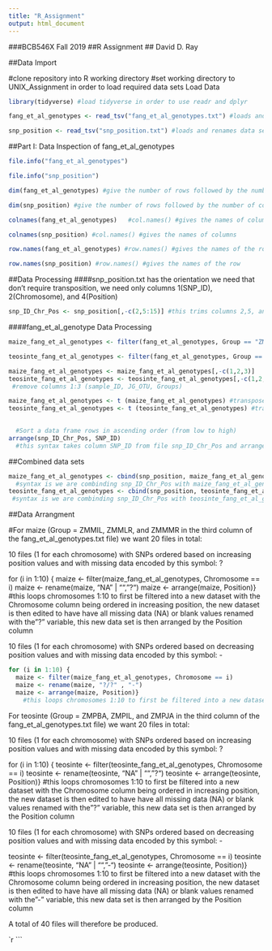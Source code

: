 ```yaml
---
title: "R_Assignment"
output: html_document
---
```

###BCB546X Fall 2019
##R Assignment
## David D. Ray

##Data Import

  #clone repository into R working directory
  #set working directory to UNIX_Assignment in order to load required data sets
Load Data
```r
library(tidyverse) #load tidyverse in order to use readr and dplyr
```
```r
fang_et_al_genotypes <- read_tsv("fang_et_al_genotypes.txt") #loads and renames data set
```
```r
snp_position <- read_tsv("snp_position.txt") #loads and renames data set
```


##Part I: Data Inspection of fang_et_al_genotypes
```r
file.info("fang_et_al_genotypes")
```
```r
file.info("snp_position")
```



```r
dim(fang_et_al_genotypes) #give the number of rows followed by the number of columns
```
```r
dim(snp_position) #give the number of rows followed by the number of columns
```


```r
colnames(fang_et_al_genotypes)   #col.names() #gives the names of columns

```
```r
colnames(snp_position) #col.names() #gives the names of columns
```
  
  
```r
row.names(fang_et_al_genotypes) #row.names() #gives the names of the row
```
```r
row.names(snp_position) #row.names() #gives the names of the row

```


##Data Processing
####snp_position.txt has the orientation we need that don't require transposition, we need only columns 1(SNP_ID), 2(Chromosome), and 4(Position)
```r
snp_ID_Chr_Pos <- snp_position[,-c(2,5:15)] #this trims columns 2,5, and everything past 5

```
  
####fang_et_al_genotype Data Processing
```r
maize_fang_et_al_genotypes <- filter(fang_et_al_genotypes, Group == "ZMMLR" | Group == "ZMMIL" | Group == "ZMMMR") #filter/sort groups
```
```r
teosinte_fang_et_al_genotypes <- filter(fang_et_al_genotypes, Group == "ZMPBA" | Group == "ZMPIL" | Group == "ZMPJA") #filter/sort groups
```
```r
maize_fang_et_al_genotypes <- maize_fang_et_al_genotypes[,-c(1,2,3)]
teosinte_fang_et_al_genotypes <- teosinte_fang_et_al_genotypes[,-c(1,2,3)]
 #remove columns 1:3 (sample_ID, JG_OTU, Groups)
```
```r
maize_fang_et_al_genotypes <- t (maize_fang_et_al_genotypes) #transpose newly created data sets and places SNP_ID in position 1,1
teosinte_fang_et_al_genotypes <- t (teosinte_fang_et_al_genotypes) #transpose newly created data sets and places SNP_ID in position 1,1
 
```
```r
  #Sort a data frame rows in ascending order (from low to high)
arrange(snp_ID_Chr_Pos, SNP_ID)
  #this syntax takes column SNP_ID from file snp_ID_Chr_Pos and arranges the values from low to high
``` 
  
##Combined data sets
```r
maize_fang_et_al_genotypes <- cbind(snp_position, maize_fang_et_al_genotypes)
  #syntax is we are combinding snp_ID_Chr_Pos with maize_fang_et_al_genotypes at the 1,1 position
teosinte_fang_et_al_genotypes <- cbind(snp_position, teosinte_fang_et_al_genotypes)
 #syntax is we are combinding snp_ID_Chr_Pos with teosinte_fang_et_al_genotypes at the 1,1 position
```

##Data Arrangment

  #For maize (Group = ZMMIL, ZMMLR, and ZMMMR in the third column of the fang_et_al_genotypes.txt file) we want 20 files in total:


10 files (1 for each chromosome) with SNPs ordered based on increasing position values and with missing data encoded by this symbol: ?
 
   for (i in 1:10) {
  maize <- filter(maize_fang_et_al_genotypes, Chromosome == i)
  maize <- rename(maize, "NA" | "", "?")
  maize <- arrange(maize, Position)}
    #this loops chromosomes 1:10 to first be filtered into a new dataset with the Chromosome column being ordered in increasing position, the new dataset is then edited to have have all missing data (NA) or blank values renamed with the "?" variable, this new data set is then arranged by the Position column

10 files (1 for each chromosome) with SNPs ordered based on decreasing position values and with missing data encoded by this symbol: -
```r
for (i in 1:10) {
  maize <- filter(maize_fang_et_al_genotypes, Chromosome == i)
  maize <- rename(maize, "?/?" , "-")
  maize <- arrange(maize, Position)}
    #this loops chromosomes 1:10 to first be filtered into a new dataset with the Chromosome column being ordered in increasing position, the new dataset is then edited to have have all missing data (NA) or blank values renamed with the "-" variable, this new data set is then arranged by the Position column
```
For teosinte (Group = ZMPBA, ZMPIL, and ZMPJA in the third column of the fang_et_al_genotypes.txt file) we want 20 files in total:

10 files (1 for each chromosome) with SNPs ordered based on increasing position values and with missing data encoded by this symbol: ?

for (i in 1:10) {
  teosinte <- filter(teosinte_fang_et_al_genotypes, Chromosome == i)
  teosinte <- rename(teosinte, "NA" | "", "?")
  teosinte <- arrange(teosinte, Position)}
    #this loops chromosomes 1:10 to first be filtered into a new dataset with the Chromosome column being ordered in increasing position, the new dataset is then edited to have have all missing data (NA) or blank values renamed with the "?" variable, this new data set is then arranged by the Position column

10 files (1 for each chromosome) with SNPs ordered based on decreasing position values and with missing data encoded by this symbol: -

teosinte <- filter(teosinte_fang_et_al_genotypes, Chromosome == i)
  teosinte <- rename(teosinte, "NA" | "", "-")
  teosinte <- arrange(teosinte, Position)}
    #this loops chromosomes 1:10 to first be filtered into a new dataset with the Chromosome column being ordered in increasing position, the new dataset is then edited to have have all missing data (NA) or blank values renamed with the "-" variable, this new data set is then arranged by the Position column



A total of 40 files will therefore be produced.
  
  



````
```r
```

















